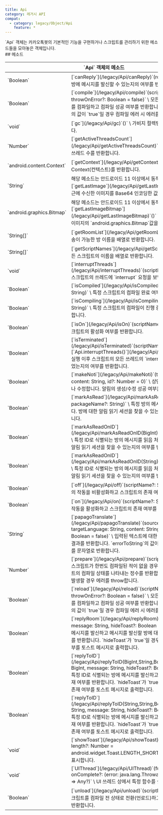 ```yaml
---
title: Api
category: 레거시 API
compat:
  - category: legacy/Object/Api
    feature: *
---
```


<Section>
  `Api` 객체는 카카오톡봇의 기본적인 기능을 구현하거나 스크립트를 관리하기 위한 메소드들을 모아놓은 객체입니다.
</Section>
<Section>
  ## 메소드

  <Table>
    <Thead>
      <Tr>
        <Th colSpan="2">`Api` 객체의 메소드</Th>
      </Tr>
    </Thead>
    <Tbody>
      <Tr>
        <Td><span>`Boolean`</span></Td>
        <Td>
          [`canReply`](/legacy/Api/canReply)`(room: String)` \
          특정 방에 메시지를 발신할 수 있는지의 여부를 반환합니다.
        </Td>
      </Tr>
      <Tr>
        <Td><span>`Boolean`</span></Td>
        <Td>
          [`compile`](/legacy/Api/compile)`(scriptName?: String, throwOnError?: Boolean = false)` \
          모든 또는 특정 스크립트를 컴파일하고 컴파일 성공 여부를 반환합니다. `throwOnError`의 값이 `true`일 경우 컴파일 에러 시 에러를 throw합니다.
        </Td>
      </Tr>
      <Tr>
        <Td><span>`void`</span></Td>
        <Td>
          [`gc`](/legacy/Api/gc)`()` \
          가비지 컬렉팅을 강제로 시작합니다.
        </Td>
      </Tr>
      <Tr>
        <Td><span>`Number`</span></Td>
        <Td>
          [`getActiveThreadsCount`](/legacy/Api/getActiveThreadsCount)`()` \
          스크립트의 활성 쓰레드 수를 반환합니다.
        </Td>
      </Tr>
      <Tr>
        <Td><span>`android.content.Context`</span></Td>
        <Td>
          [`getContext`](/legacy/Api/getContext)`()` \
          앱의 Context(컨텍스트)를 반환합니다.
        </Td>
      </Tr>
      <Tr>
        <Td><span>`String`</span></Td>
        <Td>
          <Noti type={"warning"}>
            해당 메소드는 안드로이드 11 이상에서 동작하지 않습니다.
          </Noti>
          [`getLastImage`](/legacy/Api/getLastImage)`()` \
          가장 최근에 수신한 이미지를 Base64 인코딩한 값을 반환합니다.
        </Td>
      </Tr>
      <Tr>
        <Td><span>`android.graphics.Bitmap`</span></Td>
        <Td>
          <Noti type={"warning"}>
            해당 메소드는 안드로이드 11 이상에서 동작하지 않습니다.
          </Noti>
          [`getLastImageBitmap`](/legacy/Api/getLastImageBitmap)`()` \
          가장 최근에 수신한 이미지의 `android.graphics.Bitmap`값을 반환합니다.
        </Td>
      </Tr>
      <Tr>
        <Td><span>`String[]`</span></Td>
        <Td>
          [`getRoomList`](/legacy/Api/getRoomList)`()` \
          메시지 전송이 가능한 방 이름을 배열로 반환합니다.
        </Td>
      </Tr>
      <Tr>
        <Td><span>`String[]`</span></Td>
        <Td>
          [`getScriptNames`](/legacy/Api/getScriptNames)`()` \
          모든 스크립트의 이름을 배열로 반환합니다.
        </Td>
      </Tr>
      <Tr>
        <Td><span>`void`</span></Td>
        <Td>
          [`interruptThreads`](/legacy/Api/interruptThreads)`(scriptName?: String)` \
          스크립트의 쓰레드에 `interrupt` 요청을 보냅니다.
        </Td>
      </Tr>
      <Tr>
        <Td><span>`Boolean`</span></Td>
        <Td>
          [`isCompiled`](/legacy/Api/isCompiled)`(scriptName: String)` \
          특정 스크립트의 컴파일 완료 여부를 반환합니다.
        </Td>
      </Tr>
      <Tr>
        <Td><span>`Boolean`</span></Td>
        <Td>
          [`isCompiling`](/legacy/Api/isCompiling)`(scriptName: String)` \
          특정 스크립트의 컴파일이 진행 중인지의 여부를 반환합니다.
        </Td>
      </Tr>
      <Tr>
        <Td><span>`Boolean`</span></Td>
        <Td>
          [`isOn`](/legacy/Api/isOn)`(scriptName: String)` \
          특정 스크립트의 활성화 여부를 반환합니다.
        </Td>
      </Tr>
      <Tr>
        <Td><span>`Boolean`</span></Td>
        <Td>
          [`isTerminated`](/legacy/Api/isTerminated)`(scriptName?: String)` \
          [`Api.interruptThreads()`](/legacy/Api/interruptThreads) 실행 이후 스크립트의 모든 쓰레드의 `interrupt` 처리가 완료되었는지의 여부를
          반환합니다.
        </Td>
      </Tr>
      <Tr>
        <Td><span>`Boolean`</span></Td>
        <Td>
          [`makeNoti`](/legacy/Api/makeNoti)`(title: String, content: String, id?: Number = 0)` \
          상단바 알림을 생성하거나 수정합니다. 알림의 생성/수정 성공 여부를 반환합니다.
        </Td>
      </Tr>
      <Tr>
        <Td><span>`Boolean`</span></Td>
        <Td>
          [`markAsRead`](/legacy/Api/markAsRead)`(room: String, packageName?: String)` \
          특정 방의 메시지를 읽음 처리합니다. 방에 대한 알림 읽기 세션을 찾을 수 있는지의 여부를 반환합니다.
        </Td>
      </Tr>
      <Tr>
        <Td><span>`Boolean`</span></Td>
        <Td>
          [`markAsReadOnID`](/legacy/Api/markAsReadOnID(BigInt))`(roomId: BigInt)` \
          특정 ID로 식별되는 방의 메시지를 읽음 처리합니다. 방에 대한 알림 읽기 세션을 찾을 수 있는지의 여부를 반환합니다.
        </Td>
      </Tr>
      <Tr>
        <Td><span>`Boolean`</span></Td>
        <Td>
          [`markAsReadOnID`](/legacy/Api/markAsReadOnID(String))`(roomId: String)` \
          특정 ID로 식별되는 방의 메시지를 읽음 처리합니다. 방에 대한 알림 읽기 세션을 찾을 수 있는지의 여부를 반환합니다.
        </Td>
      </Tr>
      <Tr>
        <Td><span>`Boolean`</span></Td>
        <Td>
          [`off`](/legacy/Api/off)`(scriptName?: String)` \
          스크립트의 작동을 비활성화하고 스크립트의 존재 여부를 반환합니다.
        </Td>
      </Tr>
      <Tr>
        <Td><span>`Boolean`</span></Td>
        <Td>
          [`on`](/legacy/Api/on)`(scriptName?: String)` \
          스크립트의 작동을 활성화하고 스크립트의 존재 여부를 반환합니다.
        </Td>
      </Tr>
      <Tr>
        <Td><span>`String`</span></Td>
        <Td>
          <Feature status={["api2/Object/Api", "papagoTranslate"]}>[`papagoTranslate`](/legacy/Api/papagoTranslate)`(sourceLanguage: String, targetLanguage: String, content: String, errorToString?: Boolean = false)`</Feature> \
          입력된 텍스트에 대한 Papago NMT 번역 결과를 반환합니다. `errorToString`의 값이 `true`일 경우 에러를 문자열로 반환합니다.
        </Td>
      </Tr>
      <Tr>
        <Td><span>`Number`</span></Td>
        <Td>
          [`prepare`](/legacy/Api/prepare)`(scriptName: String)` \
          스크립트가 한번도 컴파일된 적이 없을 경우 컴파일하고 스크립트의 컴파일 상태를 나타내는 정수를 반환합니다. 컴파일 에러가 발생할 경우 에러를 throw합니다.
        </Td>
      </Tr>
      <Tr>
        <Td><span>`Boolean`</span></Td>
        <Td>
          [`reload`](/legacy/Api/reload)`(scriptName?: String, throwOnError?: Boolean = false)` \
          모든 또는 특정 스크립트를 컴파일하고 컴파일 성공 여부를 반환합니다. `throwOnError`의 값이 `true`일 경우 컴파일 에러 시 에러를 throw합니다.
        </Td>
      </Tr>
      <Tr>
        <Td><span>`Boolean`</span></Td>
        <Td>
          [`replyRoom`](/legacy/Api/replyRoom)`(room: String, message: String, hideToast?: Boolean = false)` \
          특정 방에 메시지를 발신하고 메시지를 발신할 방에 대한 세션의 존재 여부를 반환합니다. `hideToast`가 `true`일 경우 방의 세션 존재 여부를 토스트 메시지로 출력합니다.
        </Td>
      </Tr>
      <Tr>
        <Td><span>`Boolean`</span></Td>
        <Td>
          [`replyToID`](/legacy/Api/replyToID(BigInt,String,Boolean$))`(roomId: BigInt, message: String, hideToast?:
          Boolean = false)` \
          특정 ID로 식별되는 방에 메시지를 발신하고 방에 대한 세션의 존재 여부를 반환합니다. `hideToast`가 `true`일 경우 방의 세션 존재 여부를 토스트 메시지로 출력합니다.
        </Td>
      </Tr>
      <Tr>
        <Td><span>`Boolean`</span></Td>
        <Td>
          [`replyToID`](/legacy/Api/replyToID(String,String,Boolean$))`(roomId: String, message: String, hideToast?:
          Boolean = false)` \
          특정 ID로 식별되는 방에 메시지를 발신하고 방에 대한 세션의 존재 여부를 반환합니다. `hideToast`가 `true`일 경우 방의 세션 존재 여부를 토스트 메시지로 출력합니다.
        </Td>
      </Tr>
      <Tr>
        <Td><span>`void`</span></Td>
        <Td>
          [`showToast`](/legacy/Api/showToast)`(content: String, length?: Number = android.widget.Toast.LENGTH_SHORT)` \
          토스트 메시지를 표시합니다.
        </Td>
      </Tr>
      <Tr>
        <Td><span>`void`</span></Td>
        <Td>
          [`UIThread`](/legacy/Api/UIThread)`(func: () => Any?, onComplete?: (error: java.lang.Throwable?, result: Any?)
          => Any?)` \
          UI 쓰레드 상에서 특정 함수를 실행합니다.
        </Td>
      </Tr>
      <Tr>
        <Td><span>`Boolean`</span></Td>
        <Td>
          [`unload`](/legacy/Api/unload)`(scriptName: String)` \
          스크립트를 컴파일 전 상태로 전환(언로드)하고 언로드 성공 여부를 반환합니다.
        </Td>
      </Tr>
    </Tbody>
  </Table>
</Section>